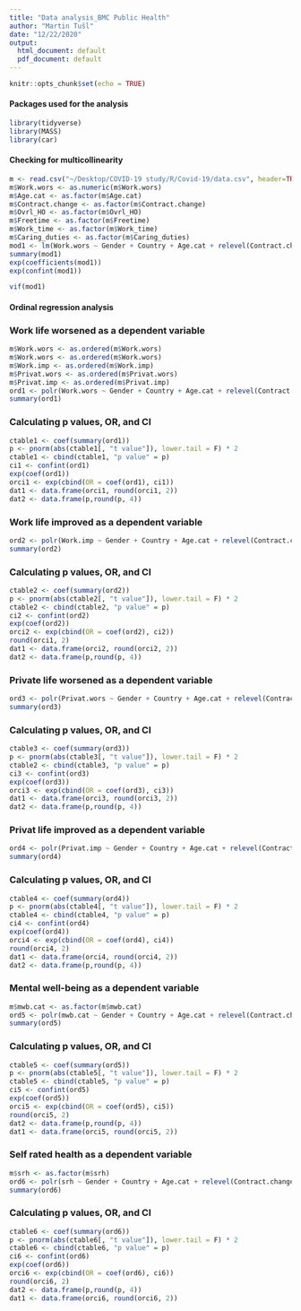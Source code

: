 ```yaml
---
title: "Data analysis_BMC Public Health"
author: "Martin Tušl"
date: "12/22/2020"
output:
  html_document: default
  pdf_document: default
---
```


```r
knitr::opts_chunk$set(echo = TRUE)
```

#### Packages used for the analysis
```r
library(tidyverse)
library(MASS)
library(car)
```

#### Checking for multicollinearity
```r
m <- read.csv("~/Desktop/COVID-19 study/R/Covid-19/data.csv", header=TRUE)
m$Work.wors <- as.numeric(m$Work.wors)
m$Age.cat <- as.factor(m$Age.cat)
m$Contract.change <- as.factor(m$Contract.change)
m$Ovrl_HO <- as.factor(m$Ovrl_HO)
m$Freetime <- as.factor(m$Freetime)
m$Work_time <- as.factor(m$Work_time)
m$Caring_duties <- as.factor(m$Caring_duties)
mod1 <- lm(Work.wors ~ Gender + Country + Age.cat + relevel(Contract.change, ref = "No change") + Liv.situation + relevel(Ovrl_HO, ref = "No HO") + relevel(Freetime, ref = "Unchanged") + relevel(Work_time, ref = "Unchanged") + relevel(Caring_duties, ref = "Unchanged"), data = m)
summary(mod1)
exp(coefficients(mod1))
exp(confint(mod1))

vif(mod1)
```

#### Ordinal regression analysis

### Work life worsened as a dependent variable
```r
m$Work.wors <- as.ordered(m$Work.wors)
m$Work.wors <- as.ordered(m$Work.wors)
m$Work.imp <- as.ordered(m$Work.imp)
m$Privat.wors <- as.ordered(m$Privat.wors)
m$Privat.imp <- as.ordered(m$Privat.imp)
ord1 <- polr(Work.wors ~ Gender + Country + Age.cat + relevel(Contract.change, ref = "No change") + Liv.situation + relevel(Ovrl_HO, ref = "No HO") + relevel(Freetime, ref = "Unchanged") + relevel(Work_time, ref = "Unchanged") + relevel(Caring_duties, ref = "Unchanged"), data = m, Hess = TRUE)
summary(ord1)
```

### Calculating p values, OR, and CI 
```r
ctable1 <- coef(summary(ord1))
p <- pnorm(abs(ctable1[, "t value"]), lower.tail = F) * 2
ctable1 <- cbind(ctable1, "p value" = p)
ci1 <- confint(ord1)
exp(coef(ord1))
orci1 <- exp(cbind(OR = coef(ord1), ci1))
dat1 <- data.frame(orci1, round(orci1, 2))
dat2 <- data.frame(p,round(p, 4))
```

### Work life improved as a dependent variable
```r
ord2 <- polr(Work.imp ~ Gender + Country + Age.cat + relevel(Contract.change, ref = "No change") + Liv.situation + relevel(Ovrl_HO, ref = "No HO") + relevel(Freetime, ref = "Unchanged") + relevel(Work_time, ref = "Unchanged") + relevel(Caring_duties, ref = "Unchanged"), data = m, Hess = TRUE)
summary(ord2)
```

### Calculating p values, OR, and CI 
```r
ctable2 <- coef(summary(ord2))
p <- pnorm(abs(ctable2[, "t value"]), lower.tail = F) * 2
ctable2 <- cbind(ctable2, "p value" = p)
ci2 <- confint(ord2)
exp(coef(ord2))
orci2 <- exp(cbind(OR = coef(ord2), ci2))
round(orci1, 2)
dat1 <- data.frame(orci2, round(orci2, 2))
dat2 <- data.frame(p,round(p, 4))
```

### Private life worsened as a dependent variable
```r
ord3 <- polr(Privat.wors ~ Gender + Country + Age.cat + relevel(Contract.change, ref = "No change") + Liv.situation + relevel(Ovrl_HO, ref = "No HO") + relevel(Freetime, ref = "Unchanged") + relevel(Work_time, ref = "Unchanged") + relevel(Caring_duties, ref = "Unchanged"), data = m, Hess = TRUE)
summary(ord3)
```

### Calculating p values, OR, and CI 
```r
ctable3 <- coef(summary(ord3))
p <- pnorm(abs(ctable3[, "t value"]), lower.tail = F) * 2
ctable2 <- cbind(ctable3, "p value" = p)
ci3 <- confint(ord3)
exp(coef(ord3))
orci3 <- exp(cbind(OR = coef(ord3), ci3))
dat1 <- data.frame(orci3, round(orci3, 2))
dat2 <- data.frame(p,round(p, 4))
```

### Privat life improved as a dependent variable
```r
ord4 <- polr(Privat.imp ~ Gender + Country + Age.cat + relevel(Contract.change, ref = "No change") + Liv.situation + relevel(Ovrl_HO, ref = "No HO") + relevel(Freetime, ref = "Unchanged") + relevel(Work_time, ref = "Unchanged") + relevel(Caring_duties, ref = "Unchanged"), data = m, Hess = TRUE)
summary(ord4)
```

### Calculating p values, OR, and CI
```r
ctable4 <- coef(summary(ord4))
p <- pnorm(abs(ctable4[, "t value"]), lower.tail = F) * 2
ctable4 <- cbind(ctable4, "p value" = p)
ci4 <- confint(ord4)
exp(coef(ord4))
orci4 <- exp(cbind(OR = coef(ord4), ci4))
round(orci4, 2)
dat1 <- data.frame(orci4, round(orci4, 2))
dat2 <- data.frame(p,round(p, 4))
```

### Mental well-being as a dependent variable
```r
m$mwb.cat <- as.factor(m$mwb.cat)
ord5 <- polr(mwb.cat ~ Gender + Country + Age.cat + relevel(Contract.change, ref = "No change") + Liv.situation + relevel(Ovrl_HO, ref = "No HO") + relevel(Freetime, ref = "Unchanged") + relevel(Work_time, ref = "Unchanged") + relevel(Caring_duties, ref = "Unchanged") + Work.wors + Work.imp.3 + Privat.wors.3 + Privat.imp.3, data = m, Hess = TRUE)
summary(ord5)
```

### Calculating p values, OR, and CI
```r
ctable5 <- coef(summary(ord5))
p <- pnorm(abs(ctable5[, "t value"]), lower.tail = F) * 2
ctable5 <- cbind(ctable5, "p value" = p)
ci5 <- confint(ord5)
exp(coef(ord5))
orci5 <- exp(cbind(OR = coef(ord5), ci5))
round(orci5, 2)
dat2 <- data.frame(p,round(p, 4))
dat1 <- data.frame(orci5, round(orci5, 2))
```

### Self rated health as a dependent variable
```r
m$srh <- as.factor(m$srh)
ord6 <- polr(srh ~ Gender + Country + Age.cat + relevel(Contract.change, ref = "No change") + Liv.situation + relevel(Ovrl_HO, ref = "No HO") + relevel(Freetime, ref = "Unchanged") + relevel(Work_time, ref = "Unchanged") + relevel(Caring_duties, ref = "Unchanged") + Work.wors + Work.imp + Privat.wors + Privat.imp, data = m, Hess = TRUE)
summary(ord6)
```

### Calculating p values, OR, and CI
```r
ctable6 <- coef(summary(ord6))
p <- pnorm(abs(ctable6[, "t value"]), lower.tail = F) * 2
ctable6 <- cbind(ctable6, "p value" = p)
ci6 <- confint(ord6)
exp(coef(ord6))
orci6 <- exp(cbind(OR = coef(ord6), ci6))
round(orci6, 2)
dat2 <- data.frame(p,round(p, 4))
dat1 <- data.frame(orci6, round(orci6, 2))
```
